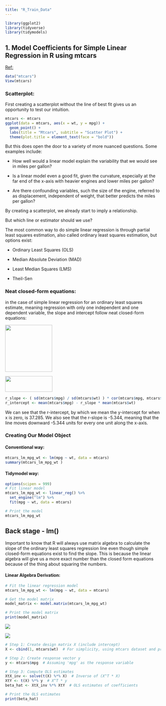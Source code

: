 ```yaml
---
title: "R_Train_Data"
---
```


```r
library(ggplot2)
library(tidyverse)
library(tidymodels)
```

## 1. **Model Coefficients for Simple Linear Regression in R using mtcars**

[Ref:](https://medium.com/@josef.waples/introduction-to-linear-regression-in-r-b718077614a0)

```r
data("mtcars")
View(mtcars)
```

### Scatterplot:

First creating a scatterplot without the line of best fit gives us an opportunity to test our intuition.

```r
mtcars <- mtcars
ggplot(data = mtcars, aes(x = wt, y = mpg)) + 
  geom_point() +
  labs(title = "Mtcars", subtitle = "Scatter Plot") +
  theme(plot.title = element_text(face = "bold"))
```

But this does open the door to a variety of more nuanced questions. Some examples include:

-   How well would a linear model explain the variability that we would see in miles per gallon?

-   Is a linear model even a good fit, given the curvature, especially at the far end of the x-axis with heavier engines and lower miles per gallon?

-   Are there confounding variables, such the size of the engine, referred to as displacement, independent of weight, that better predicts the miles per gallon?

By creating a scatterplot, we already start to imply a relationship.

But which line or estimator should we use?

The most common way to do simple linear regression is through partial least squares estimation, also called ordinary least squares estimation, but options exist:

-   Ordinary Least Squares (OLS)

-   Median Absolute Deviation (MAD)

-   Least Median Squares (LMS)

-   Theil-Sen

### Neat closed-form equations:

in the case of simple linear regression for an ordinary least squares estimate, meaning regression with only one independent and one dependent variable, the slope and intercept follow neat closed-form equations:

![](images/clipboard-3549928179.png){width="152"}

![](images/clipboard-3003394162.png){width="153" height="51"}

```r
r_slope <- ( sd(mtcars$mpg) / sd(mtcars$wt) ) * cor(mtcars$mpg, mtcars$wt)
r_intercept <- mean(mtcars$mpg) - r_slope * mean(mtcars$wt)
```

We can see that the r-intercept, by which we mean the y-intercept for when x is zero, is 37.285. We also see that the r-slope is -5.344, meaning that the line moves downward -5.344 units for every one unit along the x-axis.

### **Creating Our Model Object**

#### Conventional way:

```r
mtcars_lm_mpg_wt <- lm(mpg ~ wt, data = mtcars)
summary(mtcars_lm_mpg_wt )
```

#### Tidymodel way:

```r
options(scipen = 999)
# Fit linear model
mtcars_lm_mpg_wt <- linear_reg() %>%
  set_engine("lm") %>%
  fit(mpg ~ wt, data = mtcars)

# Print the model
mtcars_lm_mpg_wt
```

::: callout-note
## Back stage - lm()

Important to know that R will always use matrix algebra to calculate the slope of the ordinary least squares regression line even though simple closed-form equations exist to find the slope. This is because the linear algebra will give us a more exact number than the closed form equations because of the thing about squaring the numbers.
:::

#### Linear Algebra Derivation:

```r
# Fit the linear regression model
mtcars_lm_mpg_wt <- lm(mpg ~ wt, data = mtcars)

# Get the model matrix
model_matrix <- model.matrix(mtcars_lm_mpg_wt)

# Print the model matrix
print(model_matrix)

```

![](images/clipboard-2106509242.png)

![](images/clipboard-149107273.png)

```r
# Step 1: Create design matrix X (include intercept)
X <- cbind(1, mtcars$wt)  # For simplicity, using mtcars dataset and predictor 'wt'

# Step 2: Create response vector y
y <- mtcars$mpg  # Assuming 'mpg' as the response variable

# Step 3: Compute OLS estimates
XtX_inv <- solve(t(X) %*% X)  # Inverse of (X^T * X)
XtY <- t(X) %*% y  # X^T * y
beta_hat <- XtX_inv %*% XtY  # OLS estimates of coefficients

# Print the OLS estimates
print(beta_hat)

```
